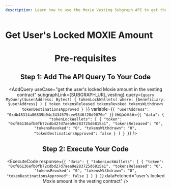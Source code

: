 ```yaml
---
description: Learn how to use the Moxie Vesting Subgraph API to get the user's locked Moxie amount in the vesting contract.
---
```



# Get User's Locked MOXIE Amount

<Header
  useCase="get the user's locked Moxie amount in the vesting contract"
  apiName="Moxie Vesting Subgraph"
/>

# Pre-requisites

<Prerequisites apiName="Moxie Vesting Subgraph" />

## Step 1: Add The API Query To Your Code

<AddQuery
  useCase="get the user's locked Moxie amount in the vesting contract"
  subgraphLink={SUBGRAPH_URL.vesting}
  query={`query MyQuery($userAddress: Bytes!) {
  tokenLockWallets(
    where: {beneficiary: $userAddress}
  ) {
    token
    tokensReleased
    tokensRevoked
    tokensWithdrawn
    tokenDestinationsApproved
  }
}`}
  variable={`{
  "userAddress": "0xdb48314a86839b04c3434575cee9346f20d9070e"
}`}
  response={`{
  "data": {
    "tokenLockWallets": [
      {
        "token": "0xf86136afb0fb72cdbd27d7aea9e283725d6815a1",
        "tokensReleased": "0",
        "tokensRevoked": "0",
        "tokensWithdrawn": "0",
        "tokenDestinationsApproved": false
      }
    ]
  }
}`}
/>

## Step 2: Execute Your Code

<ExecuteCode
  response={`{
  "data": {
    "tokenLockWallets": [
      {
        "token": "0xf86136afb0fb72cdbd27d7aea9e283725d6815a1",
        "tokensReleased": "0",
        "tokensRevoked": "0",
        "tokensWithdrawn": "0",
        "tokenDestinationsApproved": false
      }
    ]
  }
}`}
  dataFetched="user's locked Moxie amount in the vesting contract"
/>

<DeveloperSupport />
